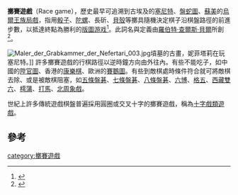 '''擲賽遊戲'''（Race game），歷史最早可追溯到古埃及的[[塞尼特|塞尼特]]、[[盤蛇圖|盤蛇圖]]、[[蘇美|蘇美]]的[[烏爾王族局戲|烏爾王族局戲]]，指用[[骰子|骰子]]、[[陀螺|陀螺]]、長斫、[[貝殼|貝殼]]等擲具隨機決定棋子沿棋盤路徑的前進步數，以抵達終點為勝利的[[版圖游戏|版圖游戏]]<ref>{{Cite web |url=http://booksongaming.com/trictrac/ |title=Race game |accessdate=2011-10-27 |archive-date=2011-09-17 |archive-url=https://web.archive.org/web/20110917041559/http://booksongaming.com/trictrac/ |dead-url=no }}</ref>。此詞名與定義由[[羅伯特·查爾斯·貝爾|羅伯特·查爾斯·貝爾]]所創<ref name="Board and Table Games from Many Civilizations">{{cite book |author=[[羅伯特·查爾斯·貝爾|羅伯特·查爾斯·貝爾]] |title=《Board and Table Games from Many Civilizations》 |url=https://archive.org/details/boardtablegamesf0000bell_v9m5 |date=1979 |publisher=Dover Publications |location=美國 |language=en |isbn=0-486-23855-5 }}</ref>。

[[Image:Maler_der_Grabkammer_der_Nefertari_003.jpg|thumb]]墳墓的古畫，妮菲塔莉在玩塞尼特。]] 
許多擲賽遊戲的行棋路徑以逆時鐘方向由外往內。有些不能吃子，如中國的[[陞官圖|陞官圖]]、香港的[[康樂棋_(棋盤遊戲)|康樂棋]]、歐洲的[[賽鵝圖|賽鵝圖]]。有些到敵棋處時條件符合就可將敵棋去除、或是被敵棋阻塞，如[[五條盤碁|五條盤碁]]、[[七條盤碁|七條盤碁]]、[[八條盤碁|八條盤碁]]、[[六博|六博]]、[[格五|格五]]、[[西藏雙六|西藏雙六]]、[[樗蒲|樗蒲]]、[[打馬|打馬]]、[[北周象戲|北周象戲]]。

世紀上許多傳統遊戲棋盤普遍採用圓圈或交叉十字的擲賽遊戲，稱為[[十字戲類遊戲|十字戲類遊戲]]。

==參考==
{{reflist}}


[[category:擲賽遊戲|category:擲賽遊戲]]